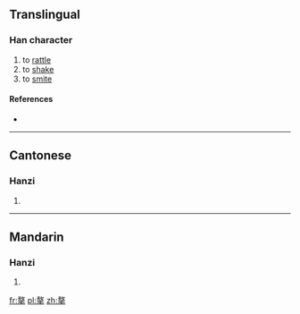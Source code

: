 ==Translingual==

===Han character===
{{Han char|rn=64|rad=手|as=11|sn=15|four=58502|canj=GKQ|ids=⿱敖手}}

# to [[rattle]]
# to [[shake]]
# to [[smite]]

====References====
* {{Han ref|kx=0451.120|dkj=12626|dj=0801.220|hdz=31927.020|uh=646E|ud=25710|bh=E5AD|bd=58797}}

----

==Cantonese==

===Hanzi===
{{yue-hanzi|jyut=[[ngou4]]|y=ngou4}}

# {{defn|lang=yue|sort=手11}}

----

==Mandarin==

===Hanzi===
{{cmn-hanzi|pin=[[áo]] ([[ao2]]), [[zhàn]] ([[zhan4]])|wg=ao<sup>2</sup>, chan<sup>4</sup>}}

# {{defn|lang=cmn|sort=手11}}

[[fr:摮]]
[[pl:摮]]
[[zh:摮]]